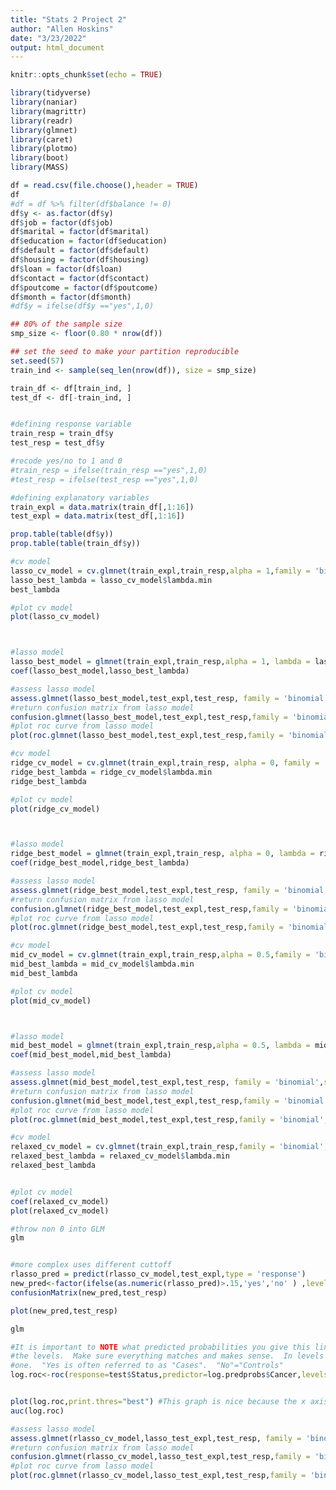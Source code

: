 ```yaml
---
title: "Stats 2 Project 2"
author: "Allen Hoskins"
date: "3/23/2022"
output: html_document
---
```


```r
knitr::opts_chunk$set(echo = TRUE)
```

```r
library(tidyverse)
library(naniar)
library(magrittr)
library(readr)
library(glmnet)
library(caret)
library(plotmo)
library(boot)
library(MASS)
```

```r
df = read.csv(file.choose(),header = TRUE)
df
#df = df %>% filter(df$balance != 0)
df$y <- as.factor(df$y)
df$job = factor(df$job)
df$marital = factor(df$marital)
df$education = factor(df$education)
df$default = factor(df$default)
df$housing = factor(df$housing)
df$loan = factor(df$loan)
df$contact = factor(df$contact)
df$poutcome = factor(df$poutcome)
df$month = factor(df$month)
#df$y = ifelse(df$y =="yes",1,0)
```

```r

## 80% of the sample size
smp_size <- floor(0.80 * nrow(df))

## set the seed to make your partition reproducible
set.seed(57)
train_ind <- sample(seq_len(nrow(df)), size = smp_size)

train_df <- df[train_ind, ]
test_df <- df[-train_ind, ]



```


```r
#defining response variable
train_resp = train_df$y
test_resp = test_df$y

#recode yes/no to 1 and 0
#train_resp = ifelse(train_resp =="yes",1,0)
#test_resp = ifelse(test_resp =="yes",1,0)

#defining explanatory variables
train_expl = data.matrix(train_df[,1:16])
test_expl = data.matrix(test_df[,1:16])

```

```r

prop.table(table(df$y))
prop.table(table(train_df$y))
```

```r

#cv model
lasso_cv_model = cv.glmnet(train_expl,train_resp,alpha = 1,family = 'binomial')
lasso_best_lambda = lasso_cv_model$lambda.min
best_lambda

#plot cv model
plot(lasso_cv_model)



#lasso model
lasso_best_model = glmnet(train_expl,train_resp,alpha = 1, lambda = lasso_best_lambda,family = 'binomial')
coef(lasso_best_model,lasso_best_lambda)


```


```r
#assess lasso model
assess.glmnet(lasso_best_model,test_expl,test_resp, family = 'binomial',s = lasso_best_lambda)
#return confusion matrix from lasso model
confusion.glmnet(lasso_best_model,test_expl,test_resp,family = 'binomial',s=lasso_best_lambda)
#plot roc curve from lasso model
plot(roc.glmnet(lasso_best_model,test_expl,test_resp,family = 'binomial',s=lasso_best_lambda))

```


```r

#cv model
ridge_cv_model = cv.glmnet(train_expl,train_resp, alpha = 0, family = 'binomial')
ridge_best_lambda = ridge_cv_model$lambda.min
ridge_best_lambda

#plot cv model
plot(ridge_cv_model)



#lasso model
ridge_best_model = glmnet(train_expl,train_resp, alpha = 0, lambda = ridge_best_lambda,family = 'binomial')
coef(ridge_best_model,ridge_best_lambda)

```

```r
#assess lasso model
assess.glmnet(ridge_best_model,test_expl,test_resp, family = 'binomial',s = ridge_best_lambda)
#return confusion matrix from lasso model
confusion.glmnet(ridge_best_model,test_expl,test_resp,family = 'binomial',s=ridge_best_lambda)
#plot roc curve from lasso model
plot(roc.glmnet(ridge_best_model,test_expl,test_resp,family = 'binomial',s=ridge_best_lambda))

```
```r

#cv model
mid_cv_model = cv.glmnet(train_expl,train_resp,alpha = 0.5,family = 'binomial')
mid_best_lambda = mid_cv_model$lambda.min
mid_best_lambda

#plot cv model
plot(mid_cv_model)



#lasso model
mid_best_model = glmnet(train_expl,train_resp,alpha = 0.5, lambda = mid_best_lambda,family = 'binomial')
coef(mid_best_model,mid_best_lambda)


```


```r
#assess lasso model
assess.glmnet(mid_best_model,test_expl,test_resp, family = 'binomial',s = mid_best_lambda)
#return confusion matrix from lasso model
confusion.glmnet(mid_best_model,test_expl,test_resp,family = 'binomial',s=mid_best_lambda)
#plot roc curve from lasso model
plot(roc.glmnet(mid_best_model,test_expl,test_resp,family = 'binomial',s=mid_best_lambda))

```


```r


#cv model
relaxed_cv_model = cv.glmnet(train_expl,train_resp,family = 'binomial',relax = TRUE)
relaxed_best_lambda = relaxed_cv_model$lambda.min
relaxed_best_lambda


#plot cv model
coef(relaxed_cv_model)
plot(relaxed_cv_model)

#throw non 0 into GLM 
glm


#more complex uses different cuttoff 
rlasso_pred = predict(rlasso_cv_model,test_expl,type = 'response')
new_pred<-factor(ifelse(as.numeric(rlasso_pred)>.15,'yes','no' ) ,levels = c('no','yes'))
confusionMatrix(new_pred,test_resp)

plot(new_pred,test_resp)

glm


```
```r

#It is important to NOTE what predicted probabilities you give this line as well as specifying
#the levels.  Make sure everything matches and makes sense.  In levels make your "yes" level the second
#one.  "Yes is often referred to as "Cases".  "No"="Controls"
log.roc<-roc(response=test$Status,predictor=log.predprobs$Cancer,levels=c("Healthy","Cancer"))


plot(log.roc,print.thres="best") #This graph is nice because the x axis is plotted interms of specificity rather than FPR
auc(log.roc)


```

```r
#assess lasso model
assess.glmnet(rlasso_cv_model,lasso_test_expl,test_resp, family = 'binomial',s = relaxed_best_lambda)
#return confusion matrix from lasso model
confusion.glmnet(rlasso_cv_model,lasso_test_expl,test_resp,family = 'binomial',s = relaxed_best_lambda)
#plot roc curve from lasso model
plot(roc.glmnet(rlasso_cv_model,lasso_test_expl,test_resp,family = 'binomial',s = relaxed_best_lambda))

```
